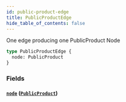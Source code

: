 ```yaml
---
id: public-product-edge
title: PublicProductEdge
hide_table_of_contents: false
---
```



One edge producing one PublicProduct Node

```graphql
type PublicProductEdge {
  node: PublicProduct
}
```


### Fields

#### [`node`](#) ([`PublicProduct`](/developers/demandhq-apis/storefront-api/graphql/reference/objects/public-product))






